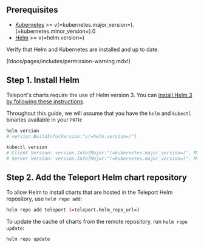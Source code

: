 ## Prerequisites

- [Kubernetes](https://kubernetes.io) >= v(=kubernetes.major_version=).(=kubernetes.minor_version=).0
- [Helm](https://helm.sh) >= v(=helm.version=)

Verify that Helm and Kubernetes are installed and up to date.

(!docs/pages/includes/permission-warning.mdx!)

## Step 1. Install Helm

Teleport's charts require the use of Helm version 3. You can [install Helm 3 by following these instructions](https://helm.sh/docs/intro/install/).

Throughout this guide, we will assume that you have the `helm` and `kubectl` binaries available in your `PATH`:

```bash
helm version
# version.BuildInfo{Version:"v(=helm.version=)"}

kubectl version
# Client Version: version.Info{Major:"(=kubernetes.major_version=)", Minor:"(=kubernetes.minor_version=)+"}
# Server Version: version.Info{Major:"(=kubernetes.major_version=)", Minor:"(=kubernetes.minor_version=)+"}
```

## Step 2. Add the Teleport Helm chart repository

To allow Helm to install charts that are hosted in the Teleport Helm repository, use `helm repo add`:

```bash
helm repo add teleport (=teleport.helm_repo_url=)
```

To update the cache of charts from the remote repository, run `helm repo update`:

```bash
helm repo update
```
